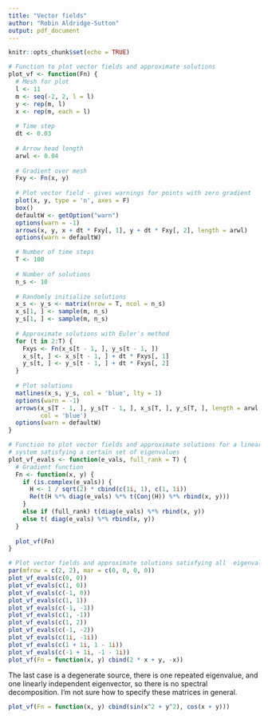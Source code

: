 ```yaml
---
title: "Vector fields"
author: "Robin Aldridge-Sutton"
output: pdf_document
---
```


```r
knitr::opts_chunk$set(echo = TRUE)
```

```r
# Function to plot vector fields and approximate solutions
plot_vf <- function(Fn) {
  # Mesh for plot
  l <- 11
  m <- seq(-2, 2, l = l)
  y <- rep(m, l)
  x <- rep(m, each = l)
  
  # Time step
  dt <- 0.03
  
  # Arrow head length
  arwl <- 0.04
  
  # Gradient over mesh
  Fxy <- Fn(x, y)
  
  # Plot vector field - gives warnings for points with zero gradient
  plot(x, y, type = 'n', axes = F)
  box()
  defaultW <- getOption("warn")
  options(warn = -1)
  arrows(x, y, x + dt * Fxy[, 1], y + dt * Fxy[, 2], length = arwl)
  options(warn = defaultW)

  # Number of time steps
  T <- 100
  
  # Number of solutions
  n_s <- 10
  
  # Randomly initialize solutions
  x_s <- y_s <- matrix(nrow = T, ncol = n_s)
  x_s[1, ] <- sample(m, n_s)
  y_s[1, ] <- sample(m, n_s)
  
  # Approximate solutions with Euler's method
  for (t in 2:T) {
    Fxys <- Fn(x_s[t - 1, ], y_s[t - 1, ])
    x_s[t, ] <- x_s[t - 1, ] + dt * Fxys[, 1]
    y_s[t, ] <- y_s[t - 1, ] + dt * Fxys[, 2]
  }
  
  # Plot solutions
  matlines(x_s, y_s, col = 'blue', lty = 1)
  options(warn = -1)
  arrows(x_s[T - 1, ], y_s[T - 1, ], x_s[T, ], y_s[T, ], length = arwl, 
         col = 'blue')
  options(warn = defaultW)
}

# Function to plot vector fields and approximate solutions for a linear
# system satisfying a certain set of eigenvalues 
plot_vf_evals <- function(e_vals, full_rank = T) {
  # Gradient function
  Fn <- function(x, y) {
    if (is.complex(e_vals)) {
      H <- 1 / sqrt(2) * cbind(c(1i, 1), c(1, 1i))
      Re(t(H %*% diag(e_vals) %*% t(Conj(H)) %*% rbind(x, y)))
    }
    else if (full_rank) t(diag(e_vals) %*% rbind(x, y))
    else t( diag(e_vals) %*% rbind(x, y))
  }
  
  plot_vf(Fn)
}
```

```r
# Plot vector fields and approximate solutions satisfying all  eigenvalues
par(mfrow = c(2, 2), mar = c(0, 0, 0, 0))
plot_vf_evals(c(0, 0))
plot_vf_evals(c(1, 0))
plot_vf_evals(c(-1, 0))
plot_vf_evals(c(1, 1))
plot_vf_evals(c(-1, -1))
plot_vf_evals(c(1, -1))
plot_vf_evals(c(1, 2))
plot_vf_evals(c(-1, -2))
plot_vf_evals(c(1i, -1i))
plot_vf_evals(c(1 + 1i, 1 - 1i))
plot_vf_evals(c(-1 + 1i, -1 - 1i))
plot_vf(Fn = function(x, y) cbind(2 * x + y, -x))
```

The last case is a degenerate source, there is one repeated eigenvalue, and one linearly independent eigenvector, so there is no spectral decomposition.  I'm not sure how to specify these matrices in general.

```r
plot_vf(Fn = function(x, y) cbind(sin(x^2 + y^2), cos(x + y)))
```


